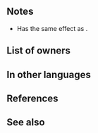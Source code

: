 {{Weapon Infobox
|tagid=SID_一途な想いの薔薇
|intID=3079
|image=wep_mg171
|exclusive=1
|weaponType=Blue Tome
|cost=400
|might=14
|range=2
|cooldown=-1
|effect=Accelerates Special trigger (cooldown count-1). At start of turn 1, grants Special cooldown count-1 to unit. If unit initiates combat or is within 2 spaces of an ally, grants Atk/Res+6 to unit during combat, and deals damage = 10% of unit's Res.
|statModifiers=0,14,0,0,0
|required=Thoron;Shine
|properties=
}}
==Notes==
* Has the same effect as {{St|Quickened Pulse}}.
{{Start of turn Special modification}}
{{IfUnitInitiates}}
{{Temporary buffs}}
{{DamageBoost}}
==List of owners==
{{Skill Hero List}}
==In other languages==
{{OtherLanguages
|japanese=一途な想いの薔薇
|german=Rosen der Liebe
|spanishEU=Rosas de amor
|spanishLA=Rosas de amor
|french=Roses d'âme sœur
|italian=Rose d'amore
|chineseTW=專情的薔薇
|portuguese=Rosas amorosas
}}
==References==
<references/>
==See also==
{{See also skills|cond=Description LIKE '%Accelerates Special trigger%start of turn%grants Atk/Res+6%during combat%' OR Description LIKE '%start of turn 1, grants Special cooldown count-1%' AND Description NOT LIKE '%-1 to ally%' AND Exclusive='1' OR Description LIKE '%deals damage =%of unit_s Res%'}}
{{Weapons Navbox}}